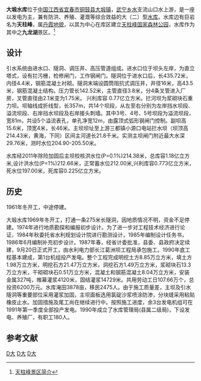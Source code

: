 {{Refimprove|time=2019-05-09T17:57:33+00:00}}
{{Infobox Reservoir | 
|name                     = 大塅水库
|nickname                 = 九龙湖
|image                    = 
|image_caption            = 
|pushpin_map              = China Jiangxi
|map                      = 
|map_caption              = 
|code                     = BFH14202132
|class                    = 大（二）型[[水库|水库]]
|location_of_reservoir    = [[江西省|江西省]][[宜春市|宜春市]][[铜鼓县|铜鼓县]][[大塅镇|大塅镇]]
|location_of_dam          = [[铜鼓县|铜鼓县]][[大塅镇|大塅镇]]
|inflow                   = [[修水|修水]]支流[[武宁水|武宁水]]
|outflow                  = 
|catchment_area           = 610.45平方公里
|reservoir_area           = 7.52
|mean_depth               = 20.00
|maximum_depth            = 
|flood_level              = 
|normal_water_level       = 212.00
|dead_water_level         = 
|water_quality            = Ⅳ类
|island                   = 			
|maximum_storage_capacity = 
|normal_storage_capacity  = 1.146亿
|dead_storage_capacity    = 
|elevation_of_dam         = 215.2米
|height_of_dam            = 43.4米
|length_of_dam            = 357米
|width_of_dam             = 8米
|installed_capacity       = 4台共1.28万千瓦
|start                    = 
|complete                 = 
|cost                     = 
|emigrate                 = 
|latd              = 28
|latm              = 39
|lats              = 05
|latNS             = N
|longd             = 114
|longm             = 32
|longs             = 55
|longEW            = E
|website           = 
|footnotes         = 资料主要来源：<ref>[http://www.jxsl.gov.cn/upload//20090429040716281.doc 江西省重点水库基本情况表.doc]{{dead link|date=2017年12月 |bot=InternetArchiveBot |fix-attempted=yes }}</ref>
}}
<mapframe latitude="28.6247" longitude="114.5286" zoom="12" width="300" height="300" align="right" />
'''大塅水库'''位于[[中国|中国]][[江西省|江西省]][[宜春市|宜春市]][[铜鼓县|铜鼓县]][[大塅镇|大塅镇]]，[[武宁乡水|武宁乡水]]支流山口水上游，是一座以发电为主，兼有防洪、养殖、灌溉等综合效益的大（二）型[[水库|水库]]。水库边有巨岩名为'''天柱峰'''，属[[丹霞地貌|丹霞地貌]]，以其为中心在库区建立[[天柱峰国家森林公园|天柱峰国家森林公园]]，水库作为其中之'''九龙湖'''景区。<ref>[http://www.jxtzf.com.cn/Article/tgqj/200705/25.html 天柱峰景区简介]{{dead link|date=2017年12月 |bot=InternetArchiveBot |fix-attempted=yes }}</ref>

==设计==
引水系统由进水口、隧洞、调压井、高压管道组成。进水口位于坝头左岸，为直立塔式，设有拦污栅，检修闸门，工作钢闸门。隧洞位于进水口后，长435.72米，内径4.4米，钢筋混凝土衬砌。隧洞末端设圆筒阻抗式调压井，井径16米，高43.5米，钢筋混凝土结构。压力管长142.52米，主管直径3.8米，分4条叉管进入厂房，叉管直径由2.1米变为1.75米。 兴利库容 0.77亿立方米。拦河坝为浆砌块石重力坝。坝轴线成折线型，长357m，共14个坝段，从左至右分别为左岸挡水坝段、溢流坝段、右岸挡水坝段及右岸接头刺墙。其中3号、4号、5号坝段为溢流坝段，宽81m，共设5个溢流表孔，单孔净宽12m，由露顶式弧形钢闸门控制。副坝高15.6米，顶宽4米，长46米。主坝坝址至上游三都镇小源口电站拦水坝（坝顶高214.43米，黄海，下同）区间主河道长21.8千米。实测主坝闸门附近最大水深29.76米，测时水位204.90-205.50米。

水库经2011年除险加固后主坝校核洪水位(P=0.1%)214.38米，总库容1.18亿立方米,设计洪水位(P=1%)212.66米，正常蓄水位212.00米,兴利库容0.773亿立方米，死水位197.00米，死库容0.225亿立方米。
==历史==
1961年冬开工，中途停建。
 
大塅水库1969年冬开工，打通一条275米长隧洞，因地质情况不明，资金不足停建。1974年进行地质勘探和编报初步设计。为了进一步对工程技术经济进行论证，1984年秋委托省水利规划设计院进行勘测设计，1985年编制设计任务书，1986年6月编制补充初步设计。1987年春，经省计委批准，县委、县政府决定续建，9月20日正式开工，由水利电力部长江葛洲坝工程局承包施工。1990年底工程基本建成，第1台机组投产发电。整个工程完成明挖土方8.85万立方米，填土方1.98万立方米，明挖石方21.47万立方米，洞挖石方1.49万立方米，浆砌块石13.3万立方米，干砌砌块石0.51万立方米，混凝土和钢筋混凝土8.04万立方米，安装金属327吨，帷幕灌浆4120米，固结灌浆14729米。共用劳动工日107.66万个，总投资6200万元。水库淹田3878亩，移民2475人。由于施工质量差，主坝及引水隧洞等重要部位采用灌浆加固，主坝面板选用氯碇沙浆喷涂防渗，分块缝采用粘贴橡皮止水。加固措施及尾工尚在继续进行中。按照施工进度，余3台发电机组可在1991年第一季度全部投产发电。1990年成立了水库管理局(县属二级局)，下设发电、养殖厂，有职工180人。 
==参考文献==
<div class="references-small">
<references />
</div>

{{Jiangxi Reservoir}}

[[Category:铜鼓县|D大]]
[[Category:宜春水库|D大]]
[[Category:丹霞地貌|D大]]